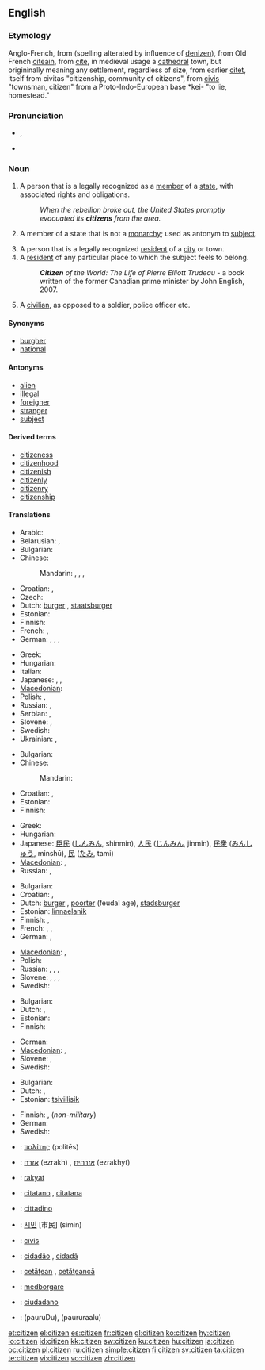 ==English==

===Etymology===
Anglo-French, from {{etyl|fro}} {{term|citezein|lang=fro}} (spelling alterated by influence of [[denizen]]), from Old French [[citeain]], from [[cite]], in medieval usage a [[cathedral]] town, but origininally meaning any settlement, regardless of size, from earlier [[citet]], itself from {{etyl|la}} civitas "citizenship, community of citizens", from [[civis]] "townsman, citizen" from a Proto-Indo-European base *kei- "to lie, homestead."

===Pronunciation===
* {{a|UK}} {{IPA|/ˈsɪt.ɪ.zən/}}, {{SAMPA|/"sIt.I.z@n/}}
* {{audio|en-us-citizen.ogg|Audio (US)}}

===Noun===
{{en-noun}}

# A person that is a legally recognized as a [[member]] of a [[state]], with associated rights and obligations.
#: ''When the rebellion broke out, the United States promptly evacuated its '''citizens''' from the area.''
# {{dated}} A member of a state that is not a [[monarchy]]; used as antonym to [[subject]].
# A person that is a legally recognized [[resident]] of a [[city]] or town.
# A [[resident]] of any particular place to which the subject feels to belong.
#: '''''Citizen''' of the World: The Life of Pierre Elliott Trudeau'' - a book written of the former Canadian prime minister by John English, 2007.
# A [[civilian]], as opposed to a soldier, police officer etc.

====Synonyms====
* [[burgher]]
* [[national]]

====Antonyms====
* [[alien]]
* [[illegal]]
* [[foreigner]]
* [[stranger]]
* [[subject]]

====Derived terms====
* [[citizeness]]
* [[citizenhood]]
* [[citizenish]]
* [[citizenly]]
* [[citizenry]]
* [[citizenship]]

====Translations====
{{trans-top|legal member of a state}}
* Arabic: {{t|ar|مواطن|m|tr=muwaaTin|sc=Arab}}
* Belarusian: {{t|be|грамадзянін|m|tr=hramadzjánin|sc=Cyrl|xs=Belarusian}},  {{t|be|грамадзянка|f|tr=hramadzjánka|sc=Cyrl|xs=Belarusian}}
* Bulgarian: {{t+|bg|гражданин|m|tr=graždanín|sc=Cyrl}}
* Chinese:
*: Mandarin: {{t-|cmn|公民|tr=gōngmín|sc=Hani}},  {{t|cmn|市民|tr=shìmín|sc=Hani}},  {{t-|cmn|國民|sc=Hani}},  {{t-|cmn|国民|tr=guómín|sc=Hani}}
* Croatian: {{t-|hr|državljanin|m}}, {{t-|hr|državljanka|f}}
* Czech: {{t+|cs|občan|m}}
* Dutch: [[burger]] {{m}}, [[staatsburger]] {{m}}
* Estonian: {{t-|et|kodanik}}
* Finnish: {{t+|fi|kansalainen}}
* French: {{t+|fr|citoyen|m}}, {{t+|fr|citoyenne|f}}
* German: {{t+|de|Staatsbürger|m}}, {{t+|de|Staatsbürgerin|f}}, {{t+|de|Bürger|m}}, {{t+|de|Bürgerin|f}}
{{trans-mid}}
* Greek: {{t+|el|πολίτης|m|tr=polítis|sc=Grek}}
* Hungarian: {{t+|hu|állampolgár}}
* Italian: {{t+|it|cittadino}}
* Japanese: {{t|ja|市民|tr=しみん, shimin|sc=Jpan}},  {{t-|ja|公民|tr=こうみん, kōmin|sc=Jpan}},  {{t+|ja|国民|tr=こくみん, kokumin|sc=Jpan}}
* [[Macedonian]]: {{t|mk|државјанин|m|tr=držávjanin|xs=Macedonian}}
* Polish: {{t+|pl|obywatel|m}}, {{t+|pl|obywatelka|f}}
* Russian: {{t+|ru|гражданин|m|tr=graždanín|sc=Cyrl}}, {{t+|ru|гражданка|f|tr=graždánka|sc=Cyrl}}
* Serbian: {{t-|sr|državljanin|m}}, {{t-|sr|državljanka|f}}
* Slovene: {{t+|sl|državljan|m}}, {{t-|sl|državljanka|f}}
* Swedish: {{t+|sv|medborgare|c}}
* Ukrainian: {{t|uk|громадянин|m|tr=hromadjányn|sc=Cyrl|xs=Ukrainian}},  {{t|uk|громадянка|f|tr=hromadjánka|sc=Cyrl|xs=Ukrainian}}
{{trans-bottom}}

{{trans-top|antonym to "subject"}}
* Bulgarian: {{t+|bg|гражданин|m|sc=Cyrl}}
* Chinese:
*: Mandarin: {{t|cmn|市民|tr=shìmín|sc=Hani}}
* Croatian: {{t-|hr|građanin|m}}, {{t-|hr|građanka|f}}
* Estonian: {{t-|et|kodanik}}
* Finnish: {{t+|fi|kansalainen}}
{{trans-mid}}
* Greek: {{t+|el|πολίτης|m|tr=polítis|sc=Grek}}
* Hungarian: {{t+|hu|polgár}}
* Japanese: [[臣民]] ([[しんみん]], shinmin), [[人民]] ([[じんみん]], jinmin), [[民衆]] ([[みんしゅう]], minshū), [[民]] ([[たみ]], tami)
* [[Macedonian]]: {{t|mk|граѓанин|m|tr=gráǵanin|xs=Macedonian}},  {{t|mk|граѓанка|f|tr=gráǵanka|xs=Macedonian}}
* Russian: {{t+|ru|гражданин|m|tr=graždanín|sc=Cyrl}}, {{t+|ru|гражданка|f|tr=graždánka|sc=Cyrl}}
{{trans-bottom}}

{{trans-top|legal resident of a city}}
* Bulgarian: {{t|bg|жител|m|sc=Cyrl}}
* Croatian: {{t-|hr|građanin|m}}, {{t-|hr|građanka|f}}
* Dutch: [[burger]] {{m}}, [[poorter]] {{m}} (feudal age), [[stadsburger]] {{m}}
* Estonian: [[linnaelanik]]
* Finnish: {{t-|fi|kaupunkilainen}}, {{t+|fi|porvari}}
* French: {{t+|fr|citoyen|m}},  {{t+|fr|citoyenne|f}},  {{t+|fr|habitant|m}}
* German: {{t+|de|Einwohner|m}}, {{t+|de|Bürger|m}}
{{trans-mid}}
* [[Macedonian]]: {{t|mk|граѓанин|m|tr=gráǵanin|xs=Macedonian}},  {{t|mk|граѓанка|f|tr=gráǵanka|xs=Macedonian}}
* Polish: {{t+|pl|mieszkaniec|m}}
* Russian: {{t|ru|горожанин|m|tr=gorožánin|sc=Cyrl}},  {{t|ru|горожанка|f|tr=gorožánka|sc=Cyrl}},  {{t+|ru|житель|m|tr=žítel'|sc=Cyrl}},  {{t|ru|жительница|f|tr=žítel'nica|sc=Cyrl}}
* Slovene: {{t+|sl|meščan|m}}, {{t+|sl|meščanka|f}}, {{t-|sl|občan|m}}, {{t-|sl|občanka|f}}
* Swedish: {{t|sv|innevånare|c}}
{{trans-bottom}}

{{trans-top|resident of any particular place}}
* Bulgarian: {{t|bg|жител|m|sc=Cyrl}}
* Dutch: {{t+|nl|burger|m}}, {{t+|nl|inwoner|m}}
* Estonian: {{t-|et|kodanik}}
* Finnish: {{t+|fi|kansalainen}}
{{trans-mid}}
* German: {{t+|de|Einwohner|m}}
* [[Macedonian]]: {{t|mk|жител|m|tr=žítel|xs=Macedonian}},  {{t|mk|жителка|f|tr=žítelka|xs=Macedonian}}
* Slovene: {{t+|sl|državljan|m}}, {{t-|sl|državljanka|f}}
* Swedish: {{t|sv|innevånare|c}}
{{trans-bottom}}

{{trans-top|civilian}}
* Bulgarian: {{t|bg|цивилен|m|sc=Cyrl}}
* Dutch: {{t+|nl|burger|m}}, {{t-|nl|particulier|m}}
* Estonian: [[tsiviilisik]]
{{trans-mid}}
* Finnish: {{t+|fi|kansalainen}}, {{t+|fi|siviili}} (''non-military'')
* German: {{t|de|Zivilist|m}}
* Swedish: {{t-|sv|civilist|c}}
{{trans-bottom}}

{{checktrans-top}}
* {{ttbc|Ancient Greek}}: [[πολίτης]] (politēs) {{m}}
* {{ttbc|Hebrew}}: [[אזרח]] (ezrakh) {{m}}, [[אזרחית]] (ezrakhyt) {{f}}
* {{ttbc|Indonesian}}: [[rakyat]]
* {{ttbc|Interlingua}}: [[citatano]] {{m}}, [[citatana]] {{f}}
* {{ttbc|Italian}}: [[cittadino]] {{m}}
{{checktrans-mid}}
* {{ttbc|Korean}}: [[시민]] [市民] (simin)
* {{ttbc|Latin}}: [[civis|cīvis]] {{m|f}}
* {{ttbc|Portuguese}}: [[cidadão]] {{m}}, [[cidadã]] {{f}}
* {{ttbc|Romanian}}: [[cetăţean]] {{m}}, [[cetăţeancă]] {{f}}
* {{ttbc|Swedish}}: [[medborgare]]
* {{ttbc|Spanish}}: [[ciudadano]] {{m}}
* {{ttbc|Telugu}}: {{t|te|పౌరుడు|sc=Telu}}(pauruDu){{m}},{{t|te|పౌరురాలు|sc=Telu}} (paururaalu) {{f}}
{{checktrans-bottom}}

[[et:citizen]]
[[el:citizen]]
[[es:citizen]]
[[fr:citizen]]
[[gl:citizen]]
[[ko:citizen]]
[[hy:citizen]]
[[io:citizen]]
[[id:citizen]]
[[kk:citizen]]
[[sw:citizen]]
[[ku:citizen]]
[[hu:citizen]]
[[ja:citizen]]
[[oc:citizen]]
[[pl:citizen]]
[[ru:citizen]]
[[simple:citizen]]
[[fi:citizen]]
[[sv:citizen]]
[[ta:citizen]]
[[te:citizen]]
[[vi:citizen]]
[[vo:citizen]]
[[zh:citizen]]